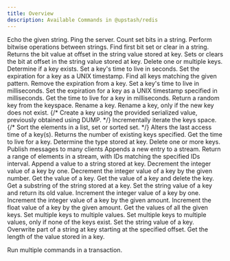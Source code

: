 ```yaml
---
title: Overview
description: Available Commands in @upstash/redis
---
```


<AccordionGroup>

<Accordion title="Auth">
<CardGroup cols={3}>

<Card title="ECHO" href="/redis/sdks/ts/commands/auth/echo">
  Echo the given string.
</Card>

<Card title="PING" href="/redis/sdks/ts/commands/auth/ping">
    Ping the server.
</Card>
</CardGroup>
</Accordion>
<Accordion title="Bitmap">
<CardGroup cols={3}>

<Card title="BITCOUNT" href="/redis/sdks/ts/commands/bitmap/bitcount">
    Count set bits in a string.
</Card>
<Card title="BITOP" href="/redis/sdks/ts/commands/bitmap/bitop">
    Perform bitwise operations between strings.
</Card>
<Card title="BITPOS" href="/redis/sdks/ts/commands/bitmap/bitpos">
    Find first bit set or clear in a string.
</Card>
<Card title="GETBIT" href="/redis/sdks/ts/commands/bitmap/getbit">
    Returns the bit value at offset in the string value stored at key.
</Card>
<Card title="SETBIT" href="/redis/sdks/ts/commands/bitmap/setbit">
    Sets or clears the bit at offset in the string value stored at key.
</Card>
</CardGroup>
</Accordion>
<Accordion title="Generic">
<CardGroup cols={3}>
<Card title="DEL" href="/redis/sdks/ts/commands/generic/del">
    Delete one or multiple keys.
</Card>
<Card title="EXISTS" href="/redis/sdks/ts/commands/generic/exists">
    Determine if a key exists.
</Card>
<Card title="EXPIRE" href="/redis/sdks/ts/commands/generic/expire">
    Set a key's time to live in seconds.
</Card>
<Card title="EXPIREAT" href="/redis/sdks/ts/commands/generic/expireat">
    Set the expiration for a key as a UNIX timestamp.
</Card>
<Card title="KEYS" href="/redis/sdks/ts/commands/generic/keys">
    Find all keys matching the given pattern.
</Card>
<Card title="PERSIST" href="/redis/sdks/ts/commands/generic/persist">
    Remove the expiration from a key.
</Card>
<Card title="PEXPIRE" href="/redis/sdks/ts/commands/generic/pexpire">
    Set a key's time to live in milliseconds.
</Card>
<Card title="PEXPIREAT" href="/redis/sdks/ts/commands/generic/pexpireat">
    Set the expiration for a key as a UNIX timestamp specified in milliseconds.
</Card>
<Card title="PTTL" href="/redis/sdks/ts/commands/generic/pttl">
    Get the time to live for a key in milliseconds.
</Card>
<Card title="RANDOMKEY" href="/redis/sdks/ts/commands/generic/randomkey">
    Return a random key from the keyspace.
</Card>
<Card title="RENAME" href="/redis/sdks/ts/commands/generic/rename">
    Rename a key.
</Card>
<Card title="RENAMENX" href="/redis/sdks/ts/commands/generic/renamenx">
    Rename a key, only if the new key does not exist.
</Card>
{/* <Card title="RESTORE" href="/redis/sdks/ts/commands/generic/restore">
    Create a key using the provided serialized value, previously obtained using DUMP.
</Card> */}
<Card title="SCAN" href="/redis/sdks/ts/commands/generic/scan">
    Incrementally iterate the keys space.
</Card>
{/* <Card title="SORT" href="/redis/sdks/ts/commands/generic/sort">
    Sort the elements in a list, set or sorted set.
</Card> */}
<Card title="TOUCH" href="/redis/sdks/ts/commands/generic/touch">
    Alters the last access time of a key(s). Returns the number of existing keys specified.
</Card>
<Card title="TTL" href="/redis/sdks/ts/commands/generic/ttl">
    Get the time to live for a key.
</Card>
<Card title="TYPE" href="/redis/sdks/ts/commands/generic/type">
    Determine the type stored at key.
</Card>
<Card title="UNLINK" href="/redis/sdks/ts/commands/generic/unlink">
    Delete one or more keys.
</Card>
</CardGroup>
</Accordion>
<Accordion title="Hash">
<CardGroup cols={3}>

<Card title="HDEL" href="/redis/sdks/ts/commands/hash/hdel">

</Card>
<Card title="HEXISTS" href="/redis/sdks/ts/commands/hash/hexists">

</Card>
<Card title="HGET" href="/redis/sdks/ts/commands/hash/hget">

</Card>
<Card title="HGETALL" href="/redis/sdks/ts/commands/hash/hgetall">

</Card>
<Card title="HINCRBY" href="/redis/sdks/ts/commands/hash/hincrby">

</Card>
<Card title="HINCRBYFLOAT" href="/redis/sdks/ts/commands/hash/hincrbyfloat">

</Card>
<Card title="HKEYS" href="/redis/sdks/ts/commands/hash/hkeys">

</Card>
<Card title="HLEN" href="/redis/sdks/ts/commands/hash/hlen">

</Card>
<Card title="HMGET" href="/redis/sdks/ts/commands/hash/hmget">

</Card>
<Card title="HRANDFIELD" href="/redis/sdks/ts/commands/hash/hrandfield">

</Card>
<Card title="HSCAN" href="/redis/sdks/ts/commands/hash/hscan">

</Card>
<Card title="HSET" href="/redis/sdks/ts/commands/hash/hset">

</Card>
<Card title="HSETNX" href="/redis/sdks/ts/commands/hash/hsetnx">

</Card>
<Card title="HSTRLEN" href="/redis/sdks/ts/commands/hash/hstrlen">

</Card>
<Card title="HVALS" href="/redis/sdks/ts/commands/hash/hvals">
    
</Card>

</CardGroup>
</Accordion>
<Accordion title="JSON">
<CardGroup cols={3}>
<Card title="ARRAPPEND" href="/redis/sdks/ts/commands/json/arrappend">

</Card>
<Card title="ARRINDEX" href="/redis/sdks/ts/commands/json/arrindex">

</Card>
<Card title="ARRINSERT" href="/redis/sdks/ts/commands/json/arrinsert">

</Card>
<Card title="ARRLEN" href="/redis/sdks/ts/commands/json/arrlen">

</Card>
<Card title="ARRPOP" href="/redis/sdks/ts/commands/json/arrpop">

</Card>
<Card title="ARRTRIM" href="/redis/sdks/ts/commands/json/arrtrim">

</Card>
<Card title="CLEAR" href="/redis/sdks/ts/commands/json/clear">

</Card>
<Card title="DEL" href="/redis/sdks/ts/commands/json/del">

</Card>
<Card title="FORGET" href="/redis/sdks/ts/commands/json/forget">

</Card>
<Card title="GET" href="/redis/sdks/ts/commands/json/get">

</Card>
<Card title="MGET" href="/redis/sdks/ts/commands/json/mget">

</Card>
<Card title="NUMINCRBY" href="/redis/sdks/ts/commands/json/numincrby">

</Card>
<Card title="NUMMULTBY" href="/redis/sdks/ts/commands/json/nummultby">

</Card>
<Card title="OBJKEYS" href="/redis/sdks/ts/commands/json/objkeys">

</Card>
<Card title="OBJLEN" href="/redis/sdks/ts/commands/json/objlen">

</Card>
<Card title="SET" href="/redis/sdks/ts/commands/json/set">

</Card>
<Card title="STRAPPEND" href="/redis/sdks/ts/commands/json/strappend">

</Card>
<Card title="STRLEN" href="/redis/sdks/ts/commands/json/strlen">

</Card>
<Card title="TOGGLE" href="/redis/sdks/ts/commands/json/toggle">

</Card>
<Card title="TYPE" href="/redis/sdks/ts/commands/json/type">

</Card>
</CardGroup>
</Accordion>
<Accordion title="List">
<CardGroup cols={3}>

<Card title="LINDEX" href="/redis/sdks/ts/commands/list/lindex">

</Card>
<Card title="LINSERT" href="/redis/sdks/ts/commands/list/linsert">

</Card>
<Card title="LLEN" href="/redis/sdks/ts/commands/list/llen">

</Card>
<Card title="LMOVE" href="/redis/sdks/ts/commands/list/lmove">

</Card>
<Card title="LPOP" href="/redis/sdks/ts/commands/list/lpop">

</Card>
<Card title="LPOS" href="/redis/sdks/ts/commands/list/lpos">

</Card>
<Card title="LPUSH" href="/redis/sdks/ts/commands/list/lpush">

</Card>
<Card title="LPUSHX" href="/redis/sdks/ts/commands/list/lpushx">

</Card>
<Card title="LRANGE" href="/redis/sdks/ts/commands/list/lrange">

</Card>
<Card title="LREM" href="/redis/sdks/ts/commands/list/lrem">

</Card>
<Card title="LSET" href="/redis/sdks/ts/commands/list/lset">

</Card>
<Card title="LTRIM" href="/redis/sdks/ts/commands/list/ltrim">

</Card>
<Card title="RPOP" href="/redis/sdks/ts/commands/list/rpop">

</Card>
<Card title="RPUSH" href="/redis/sdks/ts/commands/list/rpush">

</Card>
<Card title="RPUSHX" href="/redis/sdks/ts/commands/list/rpushx">

</Card>

</CardGroup>
</Accordion>
<Accordion title="PubSub">
<CardGroup cols={3}>
<Card title="PUBLISH" href="/redis/sdks/ts/commands/pubsub/publish">
Publish messages to many clients
</Card>
</CardGroup>
</Accordion>
<Accordion title="Scripts">
<CardGroup cols={3}>

<Card title="EVAL" href="/redis/sdks/ts/commands/scripts/eval">

</Card>
<Card title="EVELSHA" href="/redis/sdks/ts/commands/scripts/evalsha">

</Card>
<Card title="SCRIPT EXISTS" href="/redis/sdks/ts/commands/scripts/script_exists">

</Card>
<Card title="SCRIPT FLUSH" href="/redis/sdks/ts/commands/scripts/script_flush">

</Card>
<Card title="SCRIPT LOAD" href="/redis/sdks/ts/commands/scripts/script_load">

</Card>

</CardGroup>
</Accordion>
<Accordion title="Server">
<CardGroup cols={3}>
<Card title="DBSIZE" href="/redis/sdks/ts/commands/server/dbsize">

</Card>
<Card title="FLUSHALL" href="/redis/sdks/ts/commands/server/flushall">

</Card>
<Card title="FLUSHDB" href="/redis/sdks/ts/commands/server/flushdb">

</Card>
</CardGroup>
</Accordion>
<Accordion title="Set">
<CardGroup cols={3}>
<Card title="SADD" href="/redis/sdks/ts/commands/set/sadd">

</Card>
<Card title="SCARD" href="/redis/sdks/ts/commands/set/scard">

</Card>
<Card title="SDIFF" href="/redis/sdks/ts/commands/set/sdiff">

</Card>
<Card title="SDIFFSTORE" href="/redis/sdks/ts/commands/set/sdiffstore">

</Card>
<Card title="SINTER" href="/redis/sdks/ts/commands/set/sinter">

</Card>
<Card title="SINTERSTORE" href="/redis/sdks/ts/commands/set/sinterstore">

</Card>
<Card title="SISMEMBER" href="/redis/sdks/ts/commands/set/sismember">

</Card>
<Card title="SMEMBERS" href="/redis/sdks/ts/commands/set/smembers">

</Card>
<Card title="SMISMEMBER" href="/redis/sdks/ts/commands/set/smismember">

</Card>
<Card title="SMOVE" href="/redis/sdks/ts/commands/set/smove">

</Card>
<Card title="SPOP" href="/redis/sdks/ts/commands/set/spop">

</Card>
<Card title="SRANDMEMBER" href="/redis/sdks/ts/commands/set/srandmember">

</Card>
<Card title="SREM" href="/redis/sdks/ts/commands/set/srem">

</Card>
<Card title="SSCAN" href="/redis/sdks/ts/commands/set/sscan">

</Card>
<Card title="SUNION" href="/redis/sdks/ts/commands/set/sunion">

</Card>
<Card title="SUNIONSTORE" href="/redis/sdks/ts/commands/set/sunionstore">

</Card>
</CardGroup>
</Accordion>
<Accordion title="Sorted Set">
<CardGroup cols={3}>
<Card title="ZADD" href="/redis/sdks/ts/commands/zset/zadd">

</Card>
<Card title="ZCARD" href="/redis/sdks/ts/commands/zset/zcard">

</Card>
<Card title="ZCOUNT" href="/redis/sdks/ts/commands/zset/zcount">

</Card>
<Card title="ZDIFFSTORE" href="/redis/sdks/ts/commands/zset/zdiffstore">

</Card>
<Card title="ZINCRBY" href="/redis/sdks/ts/commands/zset/zincrby">

</Card>
<Card title="ZINTERSTORE" href="/redis/sdks/ts/commands/zset/zinterstore">

</Card>
<Card title="ZLEXCOUNT" href="/redis/sdks/ts/commands/zset/zlexcount">

</Card>
<Card title="ZMSCORE" href="/redis/sdks/ts/commands/zset/zmscore">

</Card>
<Card title="ZPOPMAX" href="/redis/sdks/ts/commands/zset/zpopmax">

</Card>
<Card title="ZPOPMIN" href="/redis/sdks/ts/commands/zset/zpopmin">

</Card>
<Card title="ZRANGE" href="/redis/sdks/ts/commands/zset/zrange">

</Card>
<Card title="ZRANK" href="/redis/sdks/ts/commands/zset/zrank">

</Card>
<Card title="ZREM" href="/redis/sdks/ts/commands/zset/zrem">

</Card>
<Card title="ZREMRANGEBYLEX" href="/redis/sdks/ts/commands/zset/zremrangebylex">

</Card>
<Card title="ZREMRANGEBYRANK" href="/redis/sdks/ts/commands/zset/zremrangebyrank">

</Card>
<Card title="ZREMRANGEBYSCORE" href="/redis/sdks/ts/commands/zset/zremrangebyscore">

</Card>
<Card title="ZREVRANK" href="/redis/sdks/ts/commands/zset/zrevrank">

</Card>
<Card title="ZSCAN" href="/redis/sdks/ts/commands/zset/zscan">

</Card>
<Card title="ZSCORE" href="/redis/sdks/ts/commands/zset/zscore">

</Card>
<Card title="ZUNIONSTORE" href="/redis/sdks/ts/commands/zset/zunionstore">

</Card>
</CardGroup>
</Accordion>
<Accordion title="Stream">
<CardGroup cols={3}>

<Card title="XADD" href="/redis/sdks/ts/commands/stream/xadd">
  Appends a new entry to a stream.
</Card>
<Card title="XRANGE" href="/redis/sdks/ts/commands/stream/xrange">
  Return a range of elements in a stream, with IDs matching the specified IDs interval.
</Card>
</CardGroup>
</Accordion>
<Accordion title="String">

<CardGroup cols={3}>

<Card title="APPEND" href="/redis/sdks/ts/commands/string/append">
  Append a value to a string stored at key.
</Card>
<Card title="DECR" href="/redis/sdks/ts/commands/string/decr">
  Decrement the integer value of a key by one.
</Card>
<Card title="DECRBY" href="/redis/sdks/ts/commands/string/decrby">
  Decrement the integer value of a key by the given number.
</Card>
<Card title="GET" href="/redis/sdks/ts/commands/string/get">
  Get the value of a key.
</Card>
<Card title="GETDEL" href="/redis/sdks/ts/commands/string/getdel">
  Get the value of a key and delete the key.
</Card>
<Card title="GETRANGE" href="/redis/sdks/ts/commands/string/getrange">
  Get a substring of the string stored at a key.
</Card>
<Card title="GETSET" href="/redis/sdks/ts/commands/string/getset">
  Set the string value of a key and return its old value.
</Card>
<Card title="INCR" href="/redis/sdks/ts/commands/string/incr">
  Increment the integer value of a key by one.
</Card>
<Card title="INCRBY" href="/redis/sdks/ts/commands/string/incrby">
  Increment the integer value of a key by the given amount.
</Card>
<Card title="INCRBYFLOAT" href="/redis/sdks/ts/commands/string/incrbyfloat">
  Increment the float value of a key by the given amount.
</Card>
<Card title="MGET" href="/redis/sdks/ts/commands/string/mget">
  Get the values of all the given keys.
</Card>
<Card title="MSET" href="/redis/sdks/ts/commands/string/mset">
  Set multiple keys to multiple values.
</Card>
<Card title="MSETNX" href="/redis/sdks/ts/commands/string/msetnx">
  Set multiple keys to multiple values, only if none of the keys exist.
</Card>
<Card title="SET" href="/redis/sdks/ts/commands/string/set">
  Set the string value of a key.
</Card>
<Card title="SETRANGE" href="/redis/sdks/ts/commands/string/setrange">
  Overwrite part of a string at key starting at the specified offset.
</Card>
<Card title="STRLEN" href="/redis/sdks/ts/commands/string/strlen">
  Get the length of the value stored in a key.
</Card>

</CardGroup></Accordion>
<Accordion title="Transactions">
<Card title="TRANSACTION" href="/redis/sdks/ts/commands/transaction">
  Run multiple commands in a transaction.
</Card>
</Accordion>
</AccordionGroup>

